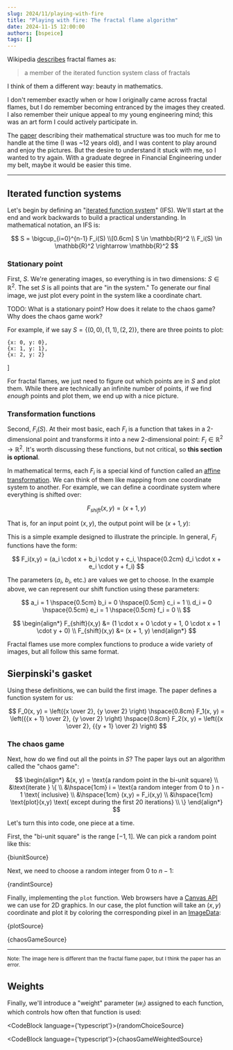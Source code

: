 ```yaml
---
slug: 2024/11/playing-with-fire
title: "Playing with fire: The fractal flame algorithm"
date: 2024-11-15 12:00:00
authors: [bspeice]
tags: []
---
```


Wikipedia [describes](https://en.wikipedia.org/wiki/Fractal_flame) fractal flames as:

> a member of the iterated function system class of fractals

I think of them a different way: beauty in mathematics.


<center>
    <!-- Why are these backwards? -->
    <img src={bannerLight} hidden={isDarkMode()}/>
    <img src={bannerDark} hidden={!isDarkMode()}/>
</center>

<!-- truncate -->

I don't remember exactly when or how I originally came across fractal flames, but I do remember becoming entranced by the images they created.
I also remember their unique appeal to my young engineering mind; this was an art form I could actively participate in.

The [paper](https://flam3.com/flame_draves.pdf) describing their mathematical structure was too much
for me to handle at the time (I was ~12 years old), and I was content to play around and enjoy the pictures.
But the desire to understand it stuck with me, so I wanted to try again. With a graduate degree in Financial Engineering under my belt,
maybe it would be easier this time.

---

## Iterated function systems

Let's begin by defining an "[iterated function system](https://en.wikipedia.org/wiki/Iterated_function_system)" (IFS).
We'll start at the end and work backwards to build a practical understanding. In mathematical notation, an IFS is:

$$
S = \bigcup_{i=0}^{n-1} F_i(S) \\[0.6cm]
S \in \mathbb{R}^2 \\
F_i(S) \in \mathbb{R}^2 \rightarrow \mathbb{R}^2
$$

### Stationary point

First, $S$. We're generating images, so everything is in two dimensions: $S \in \mathbb{R}^2$. The set $S$ is
all points that are "in the system." To generate our final image, we just plot every point in the system
like a coordinate chart.

TODO: What is a stationary point? How does it relate to the chaos game? Why does the chaos game work?

For example, if we say $S = \{(0,0), (1, 1), (2, 2)\}$, there are three points to plot:

    {x: 0, y: 0},
    {x: 1, y: 1},
    {x: 2, y: 2}
]

<VictoryChart theme={VictoryTheme.clean}>
    <VictoryScatter data={simpleData} size={5} style={{data: {fill: "blue"}}}/>
</VictoryChart>

For fractal flames, we just need to figure out which points are in $S$ and plot them. While there are
technically an infinite number of points, if we find _enough_ points and plot them, we end up with a nice picture.

### Transformation functions

Second, $F_i(S)$. At their most basic, each $F_i$ is a function that takes in a 2-dimensional point and transforms
it into a new 2-dimensional point: $F_i \in \mathbb{R}^2 \rightarrow \mathbb{R}^2$. It's worth discussing
these functions, but not critical, so **this section is optional**.

In mathematical terms, each $F_i$ is a special kind of function called an [affine transformation](https://en.wikipedia.org/wiki/Affine_transformation).
We can think of them like mapping from one coordinate system to another. For example, we can define a coordinate system
where everything is shifted over:

$$
F_{shift}(x, y) = (x + 1, y)
$$

That is, for an input point $(x, y)$, the output point will be $(x + 1, y)$:


<VictoryChart theme={VictoryTheme.clean}>
    <VictoryScatter data={simpleData} size={5} style={{data: {fill: "blue"}}}/>
    <VictoryScatter data={shiftData} size={5} style={{data: {fill: "orange"}}}/>
    <VictoryLegend
        data={[
            {name: "(x,y)", symbol: {fill: "blue"}},
            {name: "F(x,y)", symbol: {fill: "orange"}}
        ]}
        orientation={"vertical"}
        x={75}
        y={10}
    />
</VictoryChart>

This is a simple example designed to illustrate the principle. In general, $F_i$ functions have the form:

$$
F_i(x,y) = (a_i \cdot x + b_i \cdot y + c_i, \hspace{0.2cm} d_i \cdot x + e_i \cdot y + f_i)
$$

The parameters ($a_i$, $b_i$, etc.) are values we get to choose. In the example above, we can represent our shift
function using these parameters:

$$
a_i = 1 \hspace{0.5cm} b_i = 0 \hspace{0.5cm} c_i = 1 \\
d_i = 0 \hspace{0.5cm} e_i = 1 \hspace{0.5cm} f_i = 0 \\
$$

$$
\begin{align*}
F_{shift}(x,y) &= (1 \cdot x + 0 \cdot y + 1, 0 \cdot x + 1 \cdot y + 0) \\
F_{shift}(x,y) &= (x + 1, y)
\end{align*}
$$

Fractal flames use more complex functions to produce a wide variety of images, but all follow this same format.

## Sierpinski's gasket

Using these definitions, we can build the first image. The paper defines a function system for us:

$$
F_0(x, y) = \left({x \over 2}, {y \over 2} \right)
\hspace{0.8cm}
F_1(x, y) = \left({{x + 1} \over 2}, {y \over 2} \right)
\hspace{0.8cm}
F_2(x, y) = \left({x \over 2}, {{y + 1} \over 2} \right)
$$

### The chaos game


Next, how do we find out all the points in $S$? The paper lays out an algorithm called the "chaos game":

$$
\begin{align*}
&(x, y) = \text{a random point in the bi-unit square} \\
&\text{iterate } \{ \\
&\hspace{1cm} i = \text{a random integer from 0 to } n - 1 \text{ inclusive} \\
&\hspace{1cm} (x,y) = F_i(x,y) \\
&\hspace{1cm} \text{plot}(x,y) \text{ except during the first 20 iterations} \\
\}
\end{align*}
$$

Let's turn this into code, one piece at a time.

First, the "bi-unit square" is the range $[-1, 1]$. We can pick a random point like this:


<CodeBlock language="typescript">{biunitSource}</CodeBlock>

Next, we need to choose a random integer from $0$ to $n - 1$:


<CodeBlock language="typescript">{randintSource}</CodeBlock>

Finally, implementing the `plot` function. Web browsers have a [Canvas API](https://developer.mozilla.org/en-US/docs/Web/API/Canvas_API)
we can use for 2D graphics. In our case, the plot function will take an $(x,y)$ coordinate and plot it by
coloring the corresponding pixel in an [ImageData](https://developer.mozilla.org/en-US/docs/Web/API/ImageData):


<CodeBlock language="typescript">{plotSource}</CodeBlock>



<Playground scope={Scope} noInline={true}>{chaosGameSource}</Playground>

<hr/>

<small>
Note: The image here is different than the fractal flame paper, but I think the paper has an error.
</small>

## Weights

Finally, we'll introduce a "weight" parameter ($w_i$) assigned to each function, which controls
how often that function is used:


<CodeBlock language={'typescript'}>{randomChoiceSource}</CodeBlock>


<CodeBlock language={'typescript'}>{chaosGameWeightedSource}</CodeBlock>


<BrowserOnly>
    <GasketWeighted/>
</BrowserOnly>